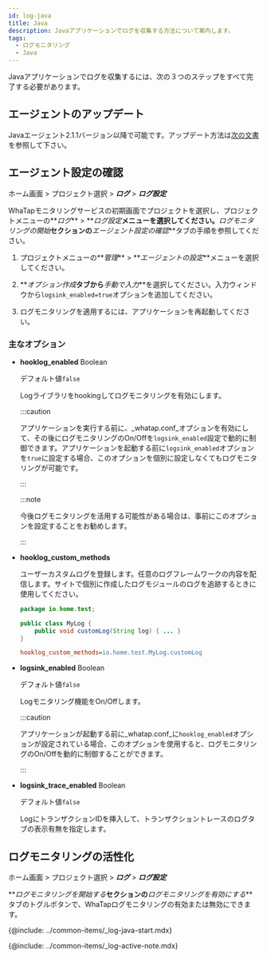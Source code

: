 ```yaml
---
id: log-java
title: Java
description: Javaアプリケーションでログを収集する方法について案内します。
tags:
  - ログモニタリング
  - Java
---
```


Javaアプリケーションでログを収集するには、次の３つのステップをすべて完了する必要があります。

## エージェントのアップデート

Javaエージェント2.1.1バージョン以降で可能です。アップデート方法は[次の文書](../java/update-agent)を参照して下さい。

## エージェント設定の確認

ホーム画面 > プロジェクト選択 > **_ログ_** > **_ログ設定_**

WhaTapモニタリングサービスの初期画面でプロジェクトを選択し、プロジェクトメニューの**_ログ_** > **_ログ設定_**メニューを選択してください。**_ログモニタリングの開始_**セクションの**_エージェント設定の確認_**タブの手順を参照してください。

1.  プロジェクトメニューの**_管理_** > **_エージェントの設定_**メニューを選択してください。

2.  **_オプション作成_**タブから**_手動で入力_**を選択してください。入力ウィンドウから`logsink_enabled=true`オプションを追加してください。 

    <ImgLang img='log-agent-conf.png' desc='ログエージェント設定'/>

3.  ログモニタリングを適用するには、アプリケーションを再起動してください。

### 主なオプション

-   **hooklog_enabled** <span class='type'>Boolean</span>

    デフォルト値`false`

    Logライブラリをhookingしてログモニタリングを有効にします。  

    :::caution

    アプリケーションを実行する前に、_whatap.conf_オプションを有効にして、その後にログモニタリングのOn/Offを`logsink_enabled`設定で動的に制御できます。アプリケーションを起動する前に`logsink_enabled`オプションを`true`に設定する場合、このオプションを個別に設定しなくてもログモニタリングが可能です。

    :::

    :::note

    今後ログモニタリングを活用する可能性がある場合は、事前にこのオプションを設定することをお勧めします。

    :::

-   **hooklog_custom_methods**

    ユーザーカスタムログを登録します。任意のログフレームワークの内容を配信します。サイトで個別に作成したログモジュールのログを追跡するときに使用してください。

    ```java title='Java'
    package io.home.test;

    public class MyLog {  
        public void customLog(String log) { ... }
    }
    ```

    ```ini title='whatap.conf'
    hooklog_custom_methods=io.home.test.MyLog.customLog
    ```

-   **logsink_enabled** <span class='type'>Boolean</span>

    デフォルト値`false`

    Logモニタリング機能をOn/Offします。

    :::caution

    アプリケーションが起動する前に_whatap.conf_に`hooklog_enabled`オプションが設定されている場合、このオプションを使用すると、ログモニタリングのOn/Offを動的に制御することができます。

    :::

-   **logsink_trace_enabled** <span class='type'>Boolean</span>

    デフォルト値`false`

    LogにトランザクションIDを挿入して、トランザクショントレースのログタブの表示有無を指定します。  

## ログモニタリングの活性化

ホーム画面 > プロジェクト選択 > **_ログ_** > **_ログ設定_**

**_ログモニタリングを開始する_**セクションの**_ログモニタリングを有効にする_**タブのトグルボタンで、WhaTapログモニタリングの有効または無効にできます。

{@include: ../common-items/_log-java-start.mdx}

{@include: ../common-items/_log-active-note.mdx}

